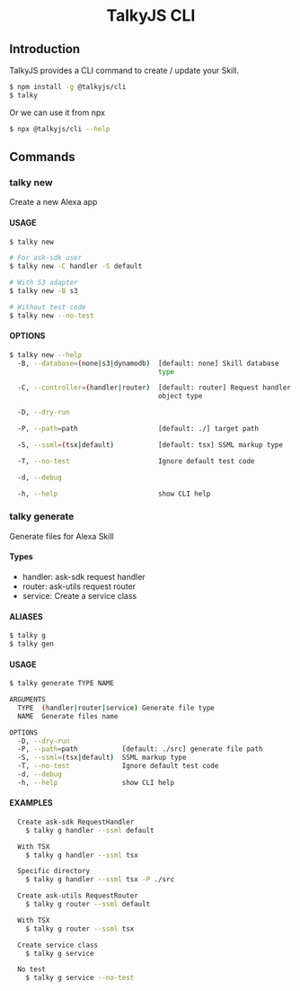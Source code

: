 ---
---

<h1 align="center">TalkyJS CLI</h1>


## Introduction

TalkyJS provides a CLI command to create / update your Skill.

```sh
$ npm install -g @talkyjs/cli
$ talky
```

Or we can use it from npx

```sh
$ npx @talkyjs/cli --help
```


## Commands

### talky new
Create a new Alexa app

#### USAGE

```sh
$ talky new

# For ask-sdk user
$ talky new -C handler -S default

# With S3 adapter
$ talky new -B s3

# Without test code
$ talky new --no-test
```

#### OPTIONS
```sh
$ talky new --help
  -B, --database=(none|s3|dynamodb)  [default: none] Skill database 
                                     type

  -C, --controller=(handler|router)  [default: router] Request handler 
                                     object type

  -D, --dry-run

  -P, --path=path                    [default: ./] target path

  -S, --ssml=(tsx|default)           [default: tsx] SSML markup type

  -T, --no-test                      Ignore default test code

  -d, --debug

  -h, --help                         show CLI help
```

### talky generate

Generate files for Alexa Skill

#### Types

- handler: ask-sdk request handler
- router: ask-utils request router
- service: Create a service class


#### ALIASES

```sh
$ talky g
$ talky gen
```

#### USAGE

```sh
$ talky generate TYPE NAME

ARGUMENTS
  TYPE  (handler|router|service) Generate file type
  NAME  Generate files name

OPTIONS
  -D, --dry-run
  -P, --path=path           [default: ./src] generate file path
  -S, --ssml=(tsx|default)  SSML markup type
  -T, --no-test             Ignore default test code
  -d, --debug
  -h, --help                show CLI help
```

#### EXAMPLES

```sh
  Create ask-sdk RequestHandler
    $ talky g handler --ssml default

  With TSX 
    $ talky g handler --ssml tsx

  Specific directory 
    $ talky g handler --ssml tsx -P ./src

  Create ask-utils RequestRouter
    $ talky g router --ssml default

  With TSX 
    $ talky g router --ssml tsx

  Create service class 
    $ talky g service

  No test 
    $ talky g service --no-test
```
